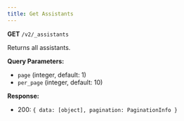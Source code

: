 ```yaml
---
title: Get Assistants
---
```


**GET** `/v2/_assistants`

Returns all assistants.

**Query Parameters:**
- `page` (integer, default: 1)
- `per_page` (integer, default: 10)

**Response:**
- 200: `{ data: [object], pagination: PaginationInfo }`